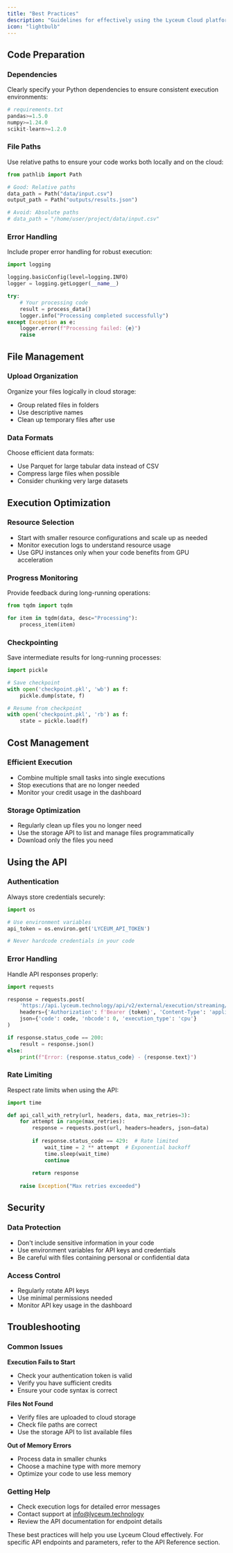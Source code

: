 ```yaml
---
title: "Best Practices"
description: "Guidelines for effectively using the Lyceum Cloud platform"
icon: "lightbulb"
---
```


## Code Preparation

### Dependencies
Clearly specify your Python dependencies to ensure consistent execution environments:

```python
# requirements.txt
pandas>=1.5.0
numpy>=1.24.0
scikit-learn>=1.2.0
```

### File Paths
Use relative paths to ensure your code works both locally and on the cloud:

```python
from pathlib import Path

# Good: Relative paths
data_path = Path("data/input.csv")
output_path = Path("outputs/results.json")

# Avoid: Absolute paths
# data_path = "/home/user/project/data/input.csv"
```

### Error Handling
Include proper error handling for robust execution:

```python
import logging

logging.basicConfig(level=logging.INFO)
logger = logging.getLogger(__name__)

try:
    # Your processing code
    result = process_data()
    logger.info("Processing completed successfully")
except Exception as e:
    logger.error(f"Processing failed: {e}")
    raise
```

## File Management

### Upload Organization
Organize your files logically in cloud storage:
- Group related files in folders
- Use descriptive names
- Clean up temporary files after use

### Data Formats
Choose efficient data formats:
- Use Parquet for large tabular data instead of CSV
- Compress large files when possible
- Consider chunking very large datasets

## Execution Optimization

### Resource Selection
- Start with smaller resource configurations and scale up as needed
- Monitor execution logs to understand resource usage
- Use GPU instances only when your code benefits from GPU acceleration

### Progress Monitoring
Provide feedback during long-running operations:

```python
from tqdm import tqdm

for item in tqdm(data, desc="Processing"):
    process_item(item)
```

### Checkpointing
Save intermediate results for long-running processes:

```python
import pickle

# Save checkpoint
with open('checkpoint.pkl', 'wb') as f:
    pickle.dump(state, f)

# Resume from checkpoint
with open('checkpoint.pkl', 'rb') as f:
    state = pickle.load(f)
```

## Cost Management

### Efficient Execution
- Combine multiple small tasks into single executions
- Stop executions that are no longer needed
- Monitor your credit usage in the dashboard

### Storage Optimization
- Regularly clean up files you no longer need
- Use the storage API to list and manage files programmatically
- Download only the files you need

## Using the API

### Authentication
Always store credentials securely:

```python
import os

# Use environment variables
api_token = os.environ.get('LYCEUM_API_TOKEN')

# Never hardcode credentials in your code
```

### Error Handling
Handle API responses properly:

```python
import requests

response = requests.post(
    'https://api.lyceum.technology/api/v2/external/execution/streaming/start',
    headers={'Authorization': f'Bearer {token}', 'Content-Type': 'application/json'},
    json={'code': code, 'nbcode': 0, 'execution_type': 'cpu'}
)

if response.status_code == 200:
    result = response.json()
else:
    print(f"Error: {response.status_code} - {response.text}")
```

### Rate Limiting
Respect rate limits when using the API:

```python
import time

def api_call_with_retry(url, headers, data, max_retries=3):
    for attempt in range(max_retries):
        response = requests.post(url, headers=headers, json=data)
        
        if response.status_code == 429:  # Rate limited
            wait_time = 2 ** attempt  # Exponential backoff
            time.sleep(wait_time)
            continue
        
        return response
    
    raise Exception("Max retries exceeded")
```

## Security

### Data Protection
- Don't include sensitive information in your code
- Use environment variables for API keys and credentials
- Be careful with files containing personal or confidential data

### Access Control
- Regularly rotate API keys
- Use minimal permissions needed
- Monitor API key usage in the dashboard

## Troubleshooting

### Common Issues

**Execution Fails to Start**
- Check your authentication token is valid
- Verify you have sufficient credits
- Ensure your code syntax is correct

**Files Not Found**
- Verify files are uploaded to cloud storage
- Check file paths are correct
- Use the storage API to list available files

**Out of Memory Errors**
- Process data in smaller chunks
- Choose a machine type with more memory
- Optimize your code to use less memory

### Getting Help
- Check execution logs for detailed error messages
- Contact support at info@lyceum.technology
- Review the API documentation for endpoint details

<Note>
These best practices will help you use Lyceum Cloud effectively. For specific API endpoints and parameters, refer to the API Reference section.
</Note>